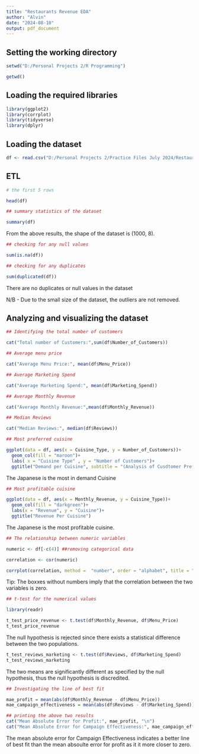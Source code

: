---
title: "Restaurants Revenue EDA"
author: "Alvin"
date: "2024-08-10"
output: pdf_document
---

## Setting the working directory
```{r}
setwd("D:/Personal Projects 2/R Programming")

getwd()
```
## Loading the required libraries
```{r}
library(ggplot2)
library(corrplot)
library(tidyverse)
library(dplyr)
```

## Loading the dataset
```{r}
df <- read.csv("D:/Personal Projects 2/Practice Files July 2024/Restaurants Revenue Prediction/Restaurant_revenue (1).csv")
```

## ETL
```{r}
# the first 5 rows

head(df)
```
```{r}
## summary statistics of the dataset

summary(df)
```
From the above results, the shape of the dataset is (1000, 8).

```{r}
## checking for any null values 

sum(is.na(df))
```

```{r}
## checking for any duplicates

sum(duplicated(df))
```
There are no duplicates or null values in the dataset

N/B - Due to the small size of the dataset, the outliers are not removed. 

## Analyzing and visualizing the dataset
```{r}
## Identifying the total number of customers

cat("Total number of Customers:",sum(df$Number_of_Customers))
```
```{r}
## Average menu price

cat("Average Menu Price:", mean(df$Menu_Price))
```
```{r}
## Average Marketing Spend

cat("Average Marketing Spend:", mean(df$Marketing_Spend))
```
```{r}
## Average Monthly Revenue

cat("Average Monthly Revenue:",mean(df$Monthly_Revenue))
```
```{r}
## Median Reviews

cat("Median Reviews:", median(df$Reviews))
```
```{r}
## Most preferred cuisine

ggplot(data = df, aes(x = Cuisine_Type, y = Number_of_Customers))+
  geom_col(fill = "maroon")+
  labs( x = "Cuisine Type" , y = "Number of Customers")+
  ggtitle("Demand per Cuisine", subtitle = "(Analysis of Cusdtomer Preference For Each Cuisine)")
```
The Japanese is the most in demand Cuisine

```{r}
## Most profitable cuisine

ggplot(data = df, aes(x = Monthly_Revenue, y = Cuisine_Type))+
  geom_col(fill = "darkgreen")+
  labs(x = "Revenue", y = "Cuisine")+
  ggtitle("Revenue Per Cuisine")
```
The Japanese is the most profitable cuisine.

```{r}
## The relationship between numeric variables

numeric <- df[-c(4)] ##removing categorical data

correlation <- cor(numeric)

corrplot(correlation, method =  "number", order = "alphabet", title = "Relationship Between Variables")
```
Tip: The boxxes without numbers imply that the correlation between the two variables is zero.


```{r}
## t-test for the numerical values

library(readr)

t_test_price_revenue <- t.test(df$Monthly_Revenue, df$Menu_Price)
t_test_price_revenue
```
The null hypothesis is rejected since there exists a statistical difference between the two populations.

```{r}
t_test_reviews_marketing <- t.test(df$Reviews, df$Marketing_Spend)
t_test_reviews_marketing
```
The two means are significantly different as specified by the null hypothesis, thus the null hypothesis is discredited. 

```{r}
## Investigating the line of best fit

mae_profit = mean(abs(df$Monthly_Revenue - df$Menu_Price))
mae_campaign_effectiveness = mean(abs(df$Reviews - df$Marketing_Spend))

## printing the above two results
cat("Mean Absolute Error for Profit:", mae_profit, "\n")
cat("Mean Absolute Error for Campaign Effectiveness:", mae_campaign_effectiveness, "\n")
```
The mean absolute error for Campaign Effectiveness indicates a better line of best fit than the mean absoulte error for profit as it it more closer to zero.




